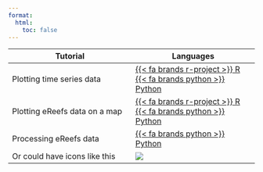 ---
format:
  html:
    toc: false
---

| Tutorial | Languages |
|-|-|
| Plotting time series data | [{{< fa brands r-project >}} R](tutorials/r/time-series-plot-r/time_series_plot_r.html) &emsp; [{{< fa brands python >}} Python](tutorials/python/basic-time-series-plot-python/basic_time_series_plot_python.html)|
| Plotting eReefs data on a map | [{{< fa brands r-project >}} R](tutorials/r/basic-map-plot-r/basic_map_plot_r.html) &emsp; [{{< fa brands python >}} Python](tutorials/python/basic-map-plot-python/basic_map_plot_python.html) |
| Processing eReefs data | [{{< fa brands python >}} Python](tutorials/python/processing-data-python/processing_data_python.html)
| Or could have icons like this | ![](images/python_logo_notext.png){.icon} |
